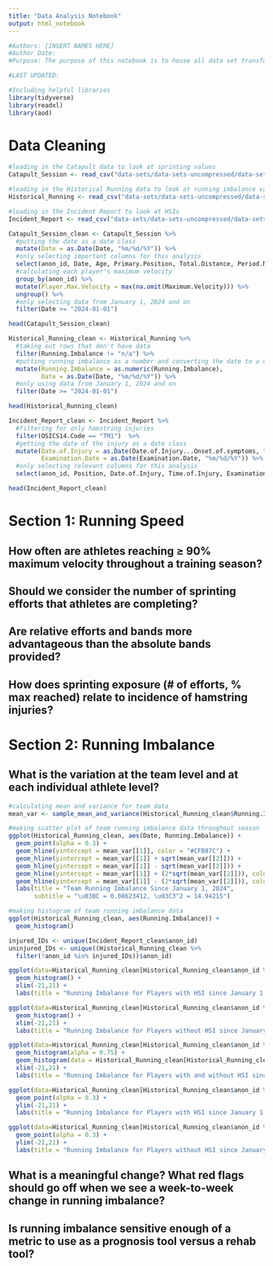 ```yaml
---
title: "Data Analysis Notebook"
output: html_notebook
---
```


```r
#Authors: [INSERT NAMES HERE]
#Author Date: 
#Purpose: The purpose of this notebook is to house all data set transformation, cleansing, visualization, statistical analysis, and note-taking for the 2025 CU Athletic Department Sports Science Internship Program

#LAST UPDATED: 

#Including helpful libraries
library(tidyverse)
library(readxl)
library(aod)
```


# Data Cleaning
```r
#loading in the Catapult data to look at sprinting values
Catapult_Session <- read_csv("data-sets/data-sets-uncompressed/data-sets-compressed/Running Imbalance and Speed/Catapult Session - Outdoor FB.csv")

#loading in the Historical Running data to look at running imbalance values
Historical_Running <- read_csv("data-sets/data-sets-uncompressed/data-sets-compressed/Running Imbalance and Speed/Compiled Historical Running Imbalance FB.csv")

#loading in the Incident Report to look at HSIs
Incident_Report <- read_csv("data-sets/data-sets-uncompressed/data-sets-compressed/Running Imbalance and Speed/Incident Report FB IDs.csv")

```

```r
Catapult_Session_clean <- Catapult_Session %>%
  #putting the date as a date class
  mutate(Date = as.Date(Date, "%m/%d/%Y")) %>%
  #only selecting important columns for this analysis
  select(anon_id, Date, Age, Primary.Position, Total.Distance, Period.Name, Total.Duration..min., Velocity.Band.1.Total.Distance, Velocity.Band.2.Total.Distance, Velocity.Band.3.Total.Distance, Velocity.Band.4.Total.Distance, Velocity.Band.5.Total.Distance, Velocity.Band.6.Total.Distance, Velocity.Band.7.Total.Distance, Velocity.Band.8.Total.Distance, Maximum.Velocity, Average.Velocity) %>%
  #calculating each player's maximum velocity
  group_by(anon_id) %>%
  mutate(Player.Max.Velocity = max(na.omit(Maximum.Velocity))) %>%
  ungroup() %>%
  #only selecting data from January 1, 2024 and on
  filter(Date >= "2024-01-01")

head(Catapult_Session_clean)
```

```r
Historical_Running_clean <- Historical_Running %>%
  #taking out rows that don't have data
  filter(Running.Imbalance != "n/a") %>%
  #putting running imbalance as a number and converting the date to a date class
  mutate(Running.Imbalance = as.numeric(Running.Imbalance),
         Date = as.Date(Date, "%m/%d/%Y")) %>%
  #only using data from January 1, 2024 and on
  filter(Date >= "2024-01-01")

head(Historical_Running_clean)
```

```r
Incident_Report_clean <- Incident_Report %>%
  #filtering for only hamstring injuries
  filter(OSICS14.Code == "TM1")  %>%
  #getting the date of the injury as a date class
  mutate(Date.of.Injury = as.Date(Date.of.Injury...Onset.of.symptoms, "%m/%d/%Y"),
         Examination.Date = as.Date(Examination.Date, "%m/%d/%Y")) %>%
  #only selecting relevant columns for this analysis
  select(anon_id, Position, Date.of.Injury, Time.of.Injury, Examination.Date, Side, OSICS.Injury.Diagnosis, Coach.s.Diagnosis, Recurrence.of.Injury, Choose.Season, Onset.of.Symptoms, Injury.Prognosis, General.Mechanism, Specific.Mechanism, Injured.While., Type.of.Event, Season., Status, Days.in.Status)

head(Incident_Report_clean)
```

# Section 1: Running Speed

## How often are athletes reaching ≥ 90% maximum velocity throughout a training season?

## Should we consider the number of sprinting efforts that athletes are completing?

## Are relative efforts and bands more advantageous than the absolute bands provided?

## How does sprinting exposure (# of efforts, % max reached) relate to incidence of hamstring injuries?



# Section 2: Running Imbalance

## What is the variation at the team level and at each individual athlete level?
```r
#calculating mean and variance for team data
mean_var <- sample_mean_and_variance(Historical_Running_clean$Running.Imbalance)

#making scatter plot of team running imbalance data throughout season
ggplot(Historical_Running_clean, aes(Date, Running.Imbalance)) +
  geom_point(alpha = 0.3) +
  geom_hline(yintercept = mean_var[[1]], color = "#CFB87C") +
  geom_hline(yintercept = mean_var[[1]] + sqrt(mean_var[[2]])) +
  geom_hline(yintercept = mean_var[[1]] - sqrt(mean_var[[2]])) +
  geom_hline(yintercept = mean_var[[1]] + (2*sqrt(mean_var[[2]])), color = "#A2A4A3") +
  geom_hline(yintercept = mean_var[[1]] - (2*sqrt(mean_var[[2]])), color = "#A2A4A3") +
  labs(title = "Team Running Imbalance Since January 1, 2024",
       subtitle = "\u03BC = 0.08623412, \u03C3^2 = 14.94215")

#making histogram of team running imbalance data
ggplot(Historical_Running_clean, aes(Running.Imbalance)) +
  geom_histogram()
```

```r
injured_IDs <- unique(Incident_Report_clean$anon_id)
uninjured_IDs <- unique((Historical_Running_clean %>%
  filter(!anon_id %in% injured_IDs))$anon_id)

ggplot(data=Historical_Running_clean[Historical_Running_clean$anon_id %in% injured_IDs,], aes(Running.Imbalance)) +
  geom_histogram() +
  xlim(-21,21) +
  labs(title = "Running Imbalance for Players with HSI since January 1, 2024")

ggplot(data=Historical_Running_clean[Historical_Running_clean$anon_id %in% uninjured_IDs,], aes(Running.Imbalance)) +
  geom_histogram() +
  xlim(-21,21) +
  labs(title = "Running Imbalance for Players without HSI since January 1, 2024")

ggplot(data=Historical_Running_clean[Historical_Running_clean$anon_id %in% uninjured_IDs,], aes(Running.Imbalance)) +
  geom_histogram(alpha = 0.75) +
  geom_histogram(data = Historical_Running_clean[Historical_Running_clean$anon_id %in% injured_IDs,], aes(Running.Imbalance), fill = "#CFB87C", alpha = 0.75) +
  xlim(-21,21) +
  labs(title = "Running Imbalance for Players with and without HSI since January 1, 2024")
```
```r
ggplot(data=Historical_Running_clean[Historical_Running_clean$anon_id %in% injured_IDs,], aes(Date, Running.Imbalance)) + 
  geom_point(alpha = 0.3) +
  ylim(-21,21) +
  labs(title = "Running Imbalance for Players with HSI since January 1, 2024")

ggplot(data=Historical_Running_clean[Historical_Running_clean$anon_id %in% uninjured_IDs,], aes(Date, Running.Imbalance)) + 
  geom_point(alpha = 0.3) +
  ylim(-21,21) +
  labs(title = "Running Imbalance for Players without HSI since January 1, 2024")
```
## What is a meaningful change? What red flags should go off when we see a week-to-week change in running imbalance?

## Is running imbalance sensitive enough of a metric to use as a prognosis tool versus a rehab tool?
